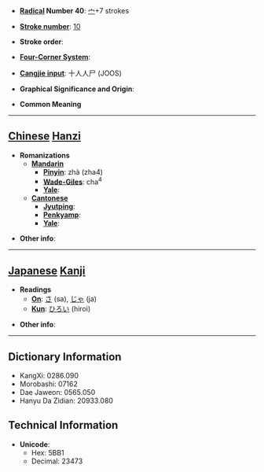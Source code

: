 * '''[[Wiktionary:Chinese radical index| Radical]] Number 40''': [[Wiktionary:Chinese radical index 宀|宀]]+7 strokes

* '''[[Wiktionary:Chinese total strokes index|Stroke number]]''': [[Wiktionary:Chinese total strokes index 10|10]]

* '''Stroke order''': 

* '''[[Wiktionary:Chinese four corner index|Four-Corner System]]''': 

* '''[[Wiktionary:Chinese Cangjie index|Cangjie input]]''': 十人人尸 (JOOS)

* '''Graphical Significance and Origin''': 

* '''Common Meaning'''

----

== [[Chinese]] [[Hanzi]] ==

* '''Romanizations'''
** '''[[Mandarin]]'''
*** '''[[Pinyin]]''': zhà (zha4)
*** '''[[Wade-Giles]]''': cha<sup>4</sup>
*** '''[[Yale]]''': 
** '''[[Cantonese]]'''
*** '''[[Jyutping]]''':
*** '''[[Penkyamp]]''': 
*** '''[[Yale]]''': 

* '''Other info''': 

----

== [[Japanese]] [[Kanji]] ==

* '''Readings'''
** '''[[On]]''': [[さ]] (sa), [[じゃ]] (ja)
** '''[[Kun]]''': [[ひろい]] (hiroi)

* '''Other info''':  

----

== Dictionary Information ==

* KangXi: 0286.090
* Morobashi: 07162
* Dae Jaweon: 0565.050
* Hanyu Da Zidian: 20933.080

== Technical Information ==

* '''Unicode''':
** Hex: 5BB1
** Decimal: 23473